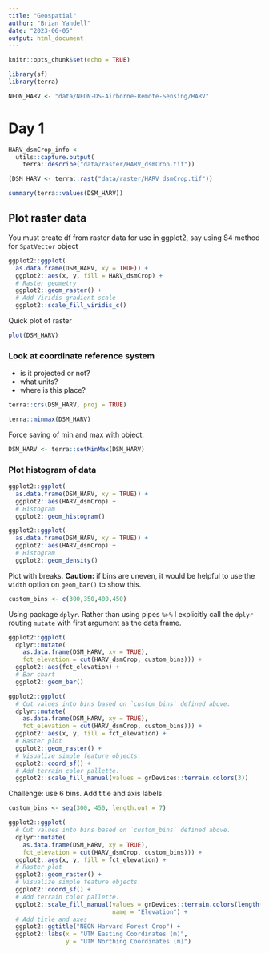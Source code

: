 ```yaml
---
title: "Geospatial"
author: "Brian Yandell"
date: "2023-06-05"
output: html_document
---
```


```r
knitr::opts_chunk$set(echo = TRUE)
```

```r
library(sf)
library(terra)
```

```r
NEON_HARV <- "data/NEON-DS-Airborne-Remote-Sensing/HARV"
```

# Day 1

```r
HARV_dsmCrop_info <-
  utils::capture.output(
    terra::describe("data/raster/HARV_dsmCrop.tif"))
```

```r
(DSM_HARV <- terra::rast("data/raster/HARV_dsmCrop.tif"))
```

```r
summary(terra::values(DSM_HARV))
```
## Plot raster data

You must create df from raster data for use in ggplot2,
say using S4 method for `SpatVector` object

```r
ggplot2::ggplot(
  as.data.frame(DSM_HARV, xy = TRUE)) +
  ggplot2::aes(x, y, fill = HARV_dsmCrop) +
  # Raster geometry
  ggplot2::geom_raster() +
  # Add Viridis gradient scale
  ggplot2::scale_fill_viridis_c()
```

Quick plot of raster

```r
plot(DSM_HARV)
```

### Look at coordinate reference system

- is it projected or not?
- what units?
- where is this place?

```r
terra::crs(DSM_HARV, proj = TRUE)
```

```r
terra::minmax(DSM_HARV)
```

Force saving of min and max with object.

```r
DSM_HARV <- terra::setMinMax(DSM_HARV)
```

### Plot histogram of data

```r
ggplot2::ggplot(
  as.data.frame(DSM_HARV, xy = TRUE)) +
  ggplot2::aes(HARV_dsmCrop) +
  # Histogram
  ggplot2::geom_histogram()
```

```r
ggplot2::ggplot(
  as.data.frame(DSM_HARV, xy = TRUE)) +
  ggplot2::aes(HARV_dsmCrop) +
  # Histogram
  ggplot2::geom_density()
```

Plot with breaks. **Caution:** if bins are uneven, it would be helpful to use the
`width` option on `geom_bar()` to show this.

```r
custom_bins <- c(300,350,400,450)
```

Using package `dplyr`. Rather than using pipes `%>%` I explicitly call the `dplyr`
routing `mutate` with first argument as the data frame.

```r
ggplot2::ggplot(
  dplyr::mutate(
    as.data.frame(DSM_HARV, xy = TRUE),
    fct_elevation = cut(HARV_dsmCrop, custom_bins))) +
  ggplot2::aes(fct_elevation) +
  # Bar chart
  ggplot2::geom_bar()
```

```r
ggplot2::ggplot(
  # Cut values into bins based on `custom_bins` defined above.
  dplyr::mutate(
    as.data.frame(DSM_HARV, xy = TRUE),
    fct_elevation = cut(HARV_dsmCrop, custom_bins))) +
  ggplot2::aes(x, y, fill = fct_elevation) +
  # Raster plot
  ggplot2::geom_raster() +
  # Visualize simple feature objects.
  ggplot2::coord_sf() +
  # Add terrain color pallette.
  ggplot2::scale_fill_manual(values = grDevices::terrain.colors(3))
```

Challenge: use 6 bins. Add title and axis labels.

```r
custom_bins <- seq(300, 450, length.out = 7)
```

```r
ggplot2::ggplot(
  # Cut values into bins based on `custom_bins` defined above.
  dplyr::mutate(
    as.data.frame(DSM_HARV, xy = TRUE),
    fct_elevation = cut(HARV_dsmCrop, custom_bins))) +
  ggplot2::aes(x, y, fill = fct_elevation) +
  # Raster plot
  ggplot2::geom_raster() +
  # Visualize simple feature objects.
  ggplot2::coord_sf() +
  # Add terrain color pallette.
  ggplot2::scale_fill_manual(values = grDevices::terrain.colors(length(custom_bins) - 1),
                             name = "Elevation") +
  # Add title and axes
  ggplot2::ggtitle("NEON Harvard Forest Crop") +
  ggplot2::labs(x = "UTM Easting Coordinates (m)",
                y = "UTM Northing Coordinates (m)")

```

